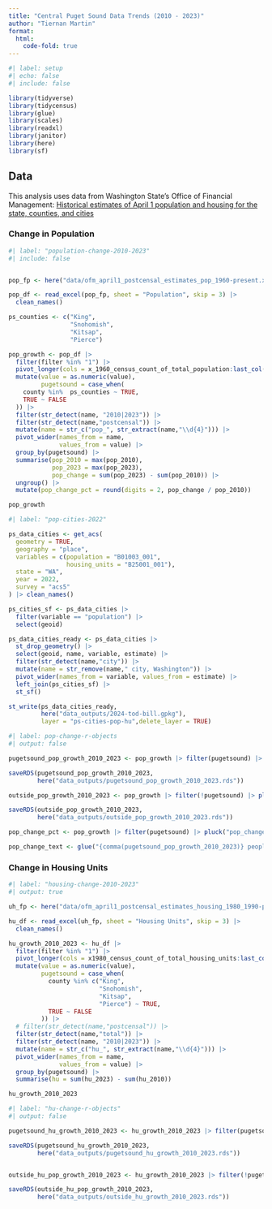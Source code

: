```yaml
---
title: "Central Puget Sound Data Trends (2010 - 2023)"
author: "Tiernan Martin"
format:
  html:
    code-fold: true
---
```


```r
#| label: setup
#| echo: false
#| include: false

library(tidyverse)
library(tidycensus)
library(glue)
library(scales)
library(readxl)
library(janitor)
library(here)
library(sf)

```


## Data 

This analysis uses data from Washington State's Office of Financial Management: [Historical estimates of April 1 population and housing for the state, counties, and cities](https://ofm.wa.gov/washington-data-research/population-demographics/population-estimates/historical-estimates-april-1-population-and-housing-state-counties-and-cities)

### Change in Population

```r
#| label: "population-change-2010-2023"
#| include: false


pop_fp <- here("data/ofm_april1_postcensal_estimates_pop_1960-present.xlsx")

pop_df <- read_excel(pop_fp, sheet = "Population", skip = 3) |> 
  clean_names()

ps_counties <- c("King",
                 "Snohomish",
                 "Kitsap",
                 "Pierce")

pop_growth <- pop_df |> 
  filter(filter %in% "1") |>  
  pivot_longer(cols = x_1960_census_count_of_total_population:last_col()) |> 
  mutate(value = as.numeric(value),
         pugetsound = case_when(
    county %in%  ps_counties ~ TRUE,
    TRUE ~ FALSE
  )) |> 
  filter(str_detect(name, "2010|2023")) |> 
  filter(str_detect(name,"postcensal")) |> 
  mutate(name = str_c("pop_", str_extract(name,"\\d{4}"))) |> 
  pivot_wider(names_from = name,
              values_from = value) |> 
  group_by(pugetsound) |> 
  summarise(pop_2010 = max(pop_2010),
            pop_2023 = max(pop_2023),
            pop_change = sum(pop_2023) - sum(pop_2010)) |> 
  ungroup() |> 
  mutate(pop_change_pct = round(digits = 2, pop_change / pop_2010))

pop_growth

```

```r
#| label: "pop-cities-2022"

ps_data_cities <- get_acs(
  geometry = TRUE, 
  geography = "place", 
  variables = c(population = "B01003_001",
                housing_units = "B25001_001"), 
  state = "WA", 
  year = 2022, 
  survey = "acs5" 
) |> clean_names()

ps_cities_sf <- ps_data_cities |> 
  filter(variable == "population") |> 
  select(geoid)

ps_data_cities_ready <- ps_data_cities |> 
  st_drop_geometry() |> 
  select(geoid, name, variable, estimate) |> 
  filter(str_detect(name,"city")) |> 
  mutate(name = str_remove(name," city, Washington")) |> 
  pivot_wider(names_from = variable, values_from = estimate) |> 
  left_join(ps_cities_sf) |> 
  st_sf()

st_write(ps_data_cities_ready,
         here("data_outputs/2024-tod-bill.gpkg"),
         layer = "ps-cities-pop-hu",delete_layer = TRUE)


```



```r
#| label: pop-change-r-objects
#| output: false

pugetsound_pop_growth_2010_2023 <- pop_growth |> filter(pugetsound) |> pluck("pop_change")

saveRDS(pugetsound_pop_growth_2010_2023,
        here("data_outputs/pugetsound_pop_growth_2010_2023.rds"))

outside_pop_growth_2010_2023 <- pop_growth |> filter(!pugetsound) |> pluck("pop_change")

saveRDS(outside_pop_growth_2010_2023,
        here("data_outputs/outside_pop_growth_2010_2023.rds"))

pop_change_pct <- pop_growth |> filter(pugetsound) |> pluck("pop_change_pct")

pop_change_text <- glue("{comma(pugetsound_pop_growth_2010_2023)} people (a {percent(pop_change_pct)} increase)")

```


### Change in Housing Units

```r
#| label: "housing-change-2010-2023"
#| output: true

uh_fp <- here("data/ofm_april1_postcensal_estimates_housing_1980_1990-present.xlsx")

hu_df <- read_excel(uh_fp, sheet = "Housing Units", skip = 3) |>  
  clean_names()

hu_growth_2010_2023 <- hu_df |> 
  filter(filter %in% "1") |> 
  pivot_longer(cols = x1980_census_count_of_total_housing_units:last_col()) |> 
  mutate(value = as.numeric(value),
         pugetsound = case_when(
           county %in% c("King",
                         "Snohomish",
                         "Kitsap",
                         "Pierce") ~ TRUE,
           TRUE ~ FALSE
         )) |> 
  # filter(str_detect(name,"postcensal")) |> 
  filter(str_detect(name,"total")) |> 
  filter(str_detect(name, "2010|2023")) |>  
  mutate(name = str_c("hu_", str_extract(name,"\\d{4}"))) |> 
  pivot_wider(names_from = name,
              values_from = value) |> 
  group_by(pugetsound) |> 
  summarise(hu = sum(hu_2023) - sum(hu_2010))

hu_growth_2010_2023

```


```r
#| label: "hu-change-r-objects"
#| output: false

pugetsound_hu_growth_2010_2023 <- hu_growth_2010_2023 |> filter(pugetsound) |> pluck("hu")

saveRDS(pugetsound_hu_growth_2010_2023,
        here("data_outputs/pugetsound_hu_growth_2010_2023.rds"))


outside_hu_pop_growth_2010_2023 <- hu_growth_2010_2023 |> filter(!pugetsound) |> pluck("hu")

saveRDS(outside_hu_pop_growth_2010_2023,
        here("data_outputs/outside_hu_growth_2010_2023.rds"))
```

